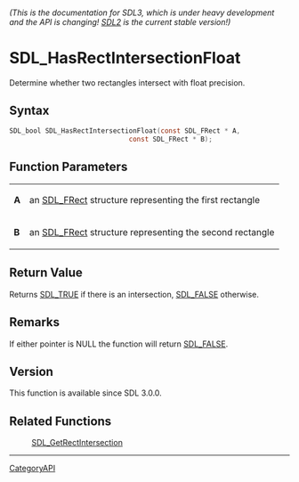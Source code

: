 ====== (This is the documentation for SDL3, which is under heavy development and the API is changing! [https://wiki.libsdl.org/ SDL2] is the current stable version!) ======
= SDL_HasRectIntersectionFloat =

Determine whether two rectangles intersect with float precision.

== Syntax ==

<syntaxhighlight lang='c'>
SDL_bool SDL_HasRectIntersectionFloat(const SDL_FRect * A,
                              const SDL_FRect * B);
</syntaxhighlight>

== Function Parameters ==

{|
|'''A'''
|an [[SDL_FRect]] structure representing the first rectangle
|-
|'''B'''
|an [[SDL_FRect]] structure representing the second rectangle
|}

== Return Value ==

Returns [[SDL_TRUE]] if there is an intersection, [[SDL_FALSE]] otherwise.

== Remarks ==

If either pointer is NULL the function will return [[SDL_FALSE]].

== Version ==

This function is available since SDL 3.0.0.

== Related Functions ==

:[[SDL_GetRectIntersection]]

----
[[CategoryAPI]]


